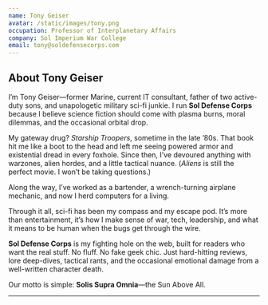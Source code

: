 ```yaml
---
name: Tony Geiser
avatar: /static/images/tony.png
occupation: Professor of Interplanetary Affairs
company: Sol Imperium War College
email: tony@soldefensecorps.com
---
```


## About Tony Geiser

I’m Tony Geiser—former Marine, current IT consultant, father of two active-duty sons, and unapologetic military sci-fi junkie. I run **Sol Defense Corps** because I believe science fiction should come with plasma burns, moral dilemmas, and the occasional orbital drop.

My gateway drug? _Starship Troopers_, sometime in the late ’80s. That book hit me like a boot to the head and left me seeing powered armor and existential dread in every foxhole. Since then, I’ve devoured anything with warzones, alien hordes, and a little tactical nuance. (_Aliens_ is still the perfect movie. I won’t be taking questions.)

Along the way, I’ve worked as a bartender, a wrench-turning airplane mechanic, and now I herd computers for a living.

Through it all, sci-fi has been my compass and my escape pod. It’s more than entertainment, it’s how I make sense of war, tech, leadership, and what it means to be human when the bugs get through the wire.

**Sol Defense Corps** is my fighting hole on the web, built for readers who want the real stuff. No fluff. No fake geek chic. Just hard-hitting reviews, lore deep-dives, tactical rants, and the occasional emotional damage from a well-written character death.

Our motto is simple: **Solis Supra Omnia**—the Sun Above All.

---
